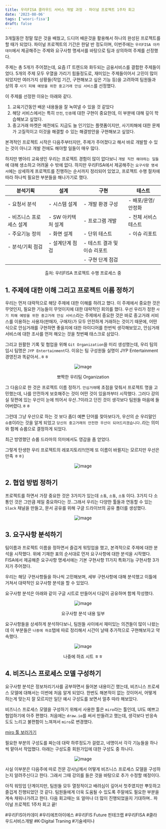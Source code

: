 ```yaml
---
title: 우리FISA 클라우드 서비스 개발 과정 - 파이널 프로젝트 1주차 회고
date: '2023-08-06'
tags: ['woori-fisa']
draft: false
---
```


3개월동안 정말 많은 것을 배웠고, 드디어 배운것을 활용해서 하나의 완성된 프로젝트를 할 때가 되었다.
파이널 프로젝트의 기간은 한달 반 정도이며, 이번주에는 `우리FISA 아카데미`에서 제공해주는 주제와 요구사항 명세서를 바탕으로 팀과 상의하여 주제를 선정했다.

주제는 총 5개가 주어졌는데, 요즘 IT 트렌드와 화두되는 금융서비스를 결합한 주제들이었다. 5개의 주제 모두 우열을 가리기 힘들정도로, 재미있는 주제들이어서 고민이 많이 되었지만 여러가지 상황들(작업 기간, 구현해보고 싶은 기능 등)을 고려하여 팀원들과 상의 후 `사기 피해 예방을 위한 중고거래 안심 서비스`를 선정했다.

이 주제를 선정한 이유는 아래와 같다.

1. 교육기간동안 배운 내용들을 잘 녹여낼 수 있을 것 같았다
2. 해당 서비스에서는 특히 `안전`, `인증`에 대한 구현이 중요한데, 이 부분에 대해 깊이 학습해보고 싶었다.
3. 중고거래 마켓은 예전에도 지금도 늘 인기있는 플랫폼이지만, 사기피해에 대한 문제가 고질적이고 이것을 해결할 수 있는 해결방안을 구현해보고 싶었다.

본격적인 프로젝트 시작은 다음주부터지만, 주제가 주어졌다고 해서 바로 개발할 수 있는 것이 아니고 개발 전에도 해야할 일들이 매우 많다.

하지만 병아리 교육생인 우리는 프로젝트 경험이 많이 없다보니 `개발 직전 해야하는 일들`에 대해 생소하고 어려울 수 밖에 없다. 하지만 우리FISA에서 제공해주는 `요구사항 명세서`에는 상세하게 프로젝트를 진행하는 순서까지 정리되어 있었고, 프로젝트 수행 절차에 따라 하나씩 필요한 부분들을 해나가기로 했다.

| 분석기획                 | 설계               | 구현                         | 테스트               |
| ------------------------ | ------------------ | ---------------------------- | -------------------- |
| - 요청서 분석            | - 시스템 설계      | - 개발 환경 구성             | - 배포/운영/안정화   |
| - 비즈니스 프로세스 설계 | - SW 아키텍처 설계 | - 프로그램 개발              | - 전체 서비스 테스트 |
| - 주요기능 정의          | - 화면 설계        | - 단위 테스트                | - 이슈 리포트        |
| - 분석/기획 점검         | - 설계단계 점검    | - 테스트 결과 및 이슈 리포트 |
|                          |                    | - 구현 단계 점검             |

<figcaption align="center">출처: 우리FISA 프로젝트 수행 프로세스 중</figcaption>

## 1. 주제에 대한 이해 그리고 프로젝트 이름 정하기

우리는 먼저 대략적으로 해당 주제에 대한 이해를 하려고 했다. 이 주제에서 중요한 것은 무엇인지, 필요한 기능들이 무엇이지에 대한 대략적인 회의를 했다. 우선 우리가 정한 `사기 피해 예방을 위한 중고거래 안심 서비스`라는 주제에서 중요한 것은 바로 중고거래 서비스를 이용하는 사용자(판매자, 구매자)가 모두 안전하게 거래하는 것이기 때문에, 어떤 식으로 안심거래를 구현하면 좋을지에 대한 아이디어를 한번씩 생각해보았고, 안심거래 서비스에 대한 조사를 먼저 해오는 것을 첫번째 태스크로 삼았다.

그리고 원활한 기록 및 협업을 위해 `Git Organization`을 미리 생성했는데, 우리 팀의 임시 팀명은 `JYP Entertainment`다. 이유는 팀 구성원들 실명이 JYP Entertainment 경영진과 똑같아서..ㅎㅎ

<div align="center">

![image](https://github.com/Jiyun-Parkk/algorithm-test/assets/72537762/821d925b-e367-4c39-811e-fe5ed069cc84)

<figcaption align="center">뽀짝한 우리팀 Organization</figcaption>

</div>

그 다음으로 한 것은 프로젝트 이름 정하기. `안심거래`에 초점을 맞춰서 프로젝트 명을 고민했는데, 나를 안전하게 보호해주는 것이 어떤 것이 있을까부터 시작했다. 그러다 강의실 뒷편에 있는 우산이 눈에 띄어서 우산..?이라고 던진 것이 생각보다 팀원들 마음에 들어버렸다.ㅎㅎ

그런데 그냥 우산으로 하는 것 보다 좀더 예쁜 단어를 찾아보다가, 우산의 순 우리말인 `슈룹`이라는 것을 알게 되었고 `당신의 중고거래의 안전한 우산이 되어드리겠습니다.`라는 의미와 함께 슈룹으로 결정하게 되었다.

최근 방영했던 슈룹 드라마의 의미에서도 영감을 좀 얻었다.

그렇게 탄생한 우리 프로젝트의 레포지토리!!(언제 또 이름이 바뀔지는 모르지만 우선은 만족 ㅎㅎ)

<div align="center">

![image](https://github.com/JYPEntertainment/shroop/assets/72537762/c9c587a8-49b4-4d9c-95f5-974e9d40c53f)

</div>

## 2. 협업 방법 정하기

프로젝트를 하면서 가장 중요한 것은 3가지가 있는데 `소통`, `소통`, `소통` 이다. 3가지 다 소통인 것은 그만큼 제일 중요하다는 것..그래서 우리는 다양한 툴들과 연동할 수 있는 `Slack` 채널을 만들고, 문서 공유를 위해 구글 드라이브의 공유 폴더를 생성했다.

<div align="center">

![image](https://github.com/JYPEntertainment/shroop/assets/72537762/e202ddcb-6058-4305-a29e-930073facdde)

</div>

## 3. 요구사항 분석하기

팀이름과 프로젝트 이름을 정하면서 즐겁게 워밍업을 했고, 본격적으로 주제에 대한 분석을 시작했다. 위에 기재한 표의 순서대로 먼저 요구사항에 대한 분석을 시작했다. FISA에서 제공해준 요구사항 명세서에는 기본 구현사항 11가지 특화기능 구현사항 3가지가 주어졌다.

우리는 해당 구현사항들을 하나씩 고민해보며, 세부 구현사항에 대해 분석했고 이틀에 거쳐서 대략적인 요구사항 분석을 할 수 있었다.

요구사항 분석은 아래와 같이 구글 시트로 만들어서 다같이 공유하며 함께 작성했다.

<div align="center">

![image](https://github.com/JYPEntertainment/shroop/assets/72537762/4bb6f173-2091-4fca-a73c-ca36f44853ad)

<figcaption>요구사항 분석 내용 일부</figcaption>
</div>

요구사항들을 상세하게 분석하다보니, 팀원들 사이에서 재미있는 의견들이 많이 나왔는데 이 부분들은 `나중에 하죠`탭에 따로 정리해서 시간이 날때 추가적으로 구현해보자고 약속했다.

<div align="center">

![image](https://github.com/JYPEntertainment/shroop/assets/72537762/d40af05d-f780-42a6-8751-5d11e60d3559)

<figcaption>나중에 하죠 시트 ㅎㅎ</figcaption>
</div>

## 4. 비즈니스 프로세스 모델 구성하기

요구사항 분석은 정보처리기사를 공부하면서 들어본 내용이긴 했는데, 비즈니스 프로세스 모델에 대해서는 이번에 처음 알게 되었다. 한번도 해본적이 없는 것이어서, 어떻게 하는게 맞는지 잘 모르지만 일단 예시 구성도를 보면서 얼추 따라 해보았다.

비즈니스 프로세스 모델을 구성하기 위해서 사용한 툴은 `miro`라는 툴인데, UI도 예쁘고 협업하기에 아주 편했다. 처음에는 `draw.io`를 써서 만들려고 했는데, 생각보다 반응속도도 느리고 불편함이 느껴져서 `miro`로 변경했다.

[miro 툴 보러가기](https://miro.com/ko/)

필요한 부분의 구성도를 짜는데 대략 하루정도가 걸렸고, 네명이서 각각 기능들을 하나씩 맡아서 작업했다. 아래는 구성도중 회원가입에 대한 구성도 중 하나다.

<div align="center">

![image](https://github.com/JYPEntertainment/shroop/assets/72537762/81a19ceb-679e-43ee-a17b-1380a819713b)

</div>

사실 이부분은 다음주에 따로 전문 강사님께서 어떻게 비즈니스 프로세스 모델을 구성하는지 알려주신다고 한다. 그래서 그때 강의를 들은 것을 바탕으로 추가 수정할 예정이다.

아직 워밍업 단계이지만, 팀원들 모두 열정적이고 배려심이 깊어서 첫주였지만 뿌듯하고 즐겁게 진행되었던 것 같다. 팀원들에게 더욱 도움될 수 있도록 주말에도 필요한 부분을 계속 채워나가려고 한다. 다음 회고때는 또 얼마나 더 많이 진행되었을지 기대하며.. 파이널 프로젝트 1주차 회고 끝!

#우리FIS아카데미 #우리에프아이에스 #우리FIS Future 핀테크랩 #우리FISA #클라우드서비스개발 #K-Digital Traning #기술세미나
